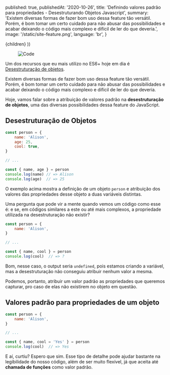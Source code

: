 
  published: true,
  publishedAt: '2020-10-26',
  title: 'Definindo valores padrão para propriedades - Desestruturando Objetos Javascript',
  summary: 'Existem diversas formas de fazer bom uso dessa feature tão versátil. Porém, é bom tomar um certo cuidado para não abusar das possibilidades e acabar deixando o código mais complexo e difícil de ler do que deveria.',
  image: '/static/site-feature.png',
  language: 'br',
}

  <BlogPost language={meta.language} path={router.pathname} meta={meta}>
    {children}
  </BlogPost>
))

<figure>
    <img src="https://images.unsplash.com/photo-1505238680356-667803448bb6?ixlib=rb-1.2.1&q=85&fm=jpg&crop=entropy&w=800" alt="Code" />
</figure>

Um dos recursos que eu mais utilizo no ES6+ hoje em dia é [Desestruturação de objetos](https://javascript.info/destructuring-assignment#object-destructuring).

Existem diversas formas de fazer bom uso dessa feature tão versátil. Porém, é bom tomar um certo cuidado para não abusar das possibilidades e acabar deixando o código mais complexo e difícil de ler do que deveria.

Hoje, vamos falar sobre a atribuição de valores padrão na **desestruturação de objetos**, uma das diversas possibilidades dessa feature do JavaScript.

## Desestruturação de Objetos

```jsx
const person = {
	name: 'Alison',
	age: 25,
	cool: true,
}

// ...

const { name, age } = person
console.log(name) // => Alison
console.log(age)  // => 25
```

O exemplo acima mostra a definição de um objeto `person` e atribuição dos valores das propriedades desse objeto a duas variáveis distintas.

Uma pergunta que pode vir a mente quando vemos um código como esse é: e se, em códigos similares a este ou até mais complexos, a propriedade utilizada na desestruturação não existir?

```jsx
const person = {
	name: 'Alison',
}

// ...

const { name, cool } = person
console.log(cool)  // => ?
```

Bom, nesse caso, o output seria `undefined`, pois estamos criando a variável, mas a desestruturação não conseguiu atribuir nenhum valor a mesma.

Podemos, portanto, atribuir um valor padrão as propriedades que queremos capturar, pro caso de elas não existirem no objeto em questão.

## Valores padrão para propriedades de um objeto

```jsx
const person = {
	name: 'Alison',
}

// ...

const { name, cool = 'Yes' } = person
console.log(cool)  // => Yes
```

E aí, curtiu? Espero que sim. Esse tipo de detalhe pode ajudar bastante na legibilidade do nosso código, além de ser muito flexível, já que aceita até **chamada de funções** como valor padrão.